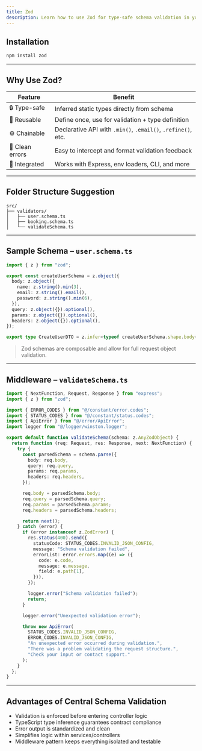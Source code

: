 ```yaml
---
title: Zod
description: Learn how to use Zod for type-safe schema validation in your Node.js applications.
---
```


## Installation

```bash
npm install zod
```

---

## Why Use Zod?

| Feature         | Benefit                                                      |
| --------------- | ------------------------------------------------------------ |
| 🔒 Type-safe    | Inferred static types directly from schema                   |
| 🔁 Reusable     | Define once, use for validation + type definition            |
| ⚙️ Chainable    | Declarative API with `.min()`, `.email()`, `.refine()`, etc. |
| 🧹 Clean errors | Easy to intercept and format validation feedback             |
| 🧩 Integrated   | Works with Express, env loaders, CLI, and more               |

---

## Folder Structure Suggestion

```
src/
├── validators/
│   ├── user.schema.ts
│   ├── booking.schema.ts
│   └── validateSchema.ts
```

---

## Sample Schema – `user.schema.ts`

```ts
import { z } from "zod";

export const createUserSchema = z.object({
  body: z.object({
    name: z.string().min(3),
    email: z.string().email(),
    password: z.string().min(6),
  }),
  query: z.object({}).optional(),
  params: z.object({}).optional(),
  headers: z.object({}).optional(),
});

export type CreateUserDTO = z.infer<typeof createUserSchema.shape.body>;
```

> Zod schemas are composable and allow for full request object validation.

---

## Middleware – `validateSchema.ts`

```ts
import { NextFunction, Request, Response } from "express";
import { z } from "zod";

import { ERROR_CODES } from "@/constant/error.codes";
import { STATUS_CODES } from "@/constant/status.codes";
import { ApiError } from "@/error/ApiError";
import logger from "@/logger/winston.logger";

export default function validateSchema(schema: z.AnyZodObject) {
  return function (req: Request, res: Response, next: NextFunction) {
    try {
      const parsedSchema = schema.parse({
        body: req.body,
        query: req.query,
        params: req.params,
        headers: req.headers,
      });

      req.body = parsedSchema.body;
      req.query = parsedSchema.query;
      req.params = parsedSchema.params;
      req.headers = parsedSchema.headers;

      return next();
    } catch (error) {
      if (error instanceof z.ZodError) {
        res.status(400).send({
          statusCode: STATUS_CODES.INVALID_JSON_CONFIG,
          message: "Schema validation failed",
          errorList: error.errors.map((e) => ({
            code: e.code,
            message: e.message,
            field: e.path[1],
          })),
        });

        logger.error("Schema validation failed");
        return;
      }

      logger.error("Unexpected validation error");

      throw new ApiError(
        STATUS_CODES.INVALID_JSON_CONFIG,
        ERROR_CODES.INVALID_JSON_CONFIG,
        "An unexpected error occurred during validation.",
        "There was a problem validating the request structure.",
        "Check your input or contact support."
      );
    }
  };
}
```

---

## Advantages of Central Schema Validation

- Validation is enforced before entering controller logic
- TypeScript type inference guarantees contract compliance
- Error output is standardized and clean
- Simplifies logic within services/controllers
- Middleware pattern keeps everything isolated and testable
